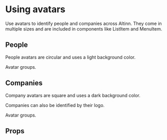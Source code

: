 
<Meta of={AvatarStories} />

# Using avatars

Use avatars to identify people and companies across Altinn. They come in multiple sizes and are included
in components like ListItem and MenuItem.

## People

People avatars are circular and uses a light background color.

<Canvas of={AvatarStories.Person} />

Avatar groups.

<Canvas of={AvatarGroupStories.People} />

## Companies

Company avatars are square and uses a dark background color.

<Canvas of={AvatarStories.Company} />

Companies can also be identified by their logo.

<Canvas of={AvatarStories.Logo} />

Avatar groups.

<Canvas of={AvatarGroupStories.Companies} />

## Props

<Primary />
<Controls of={AvatarStories.Person} />
